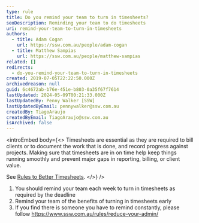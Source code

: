 ```yaml
---
type: rule
title: Do you remind your team to turn in timesheets?
seoDescription: Reminding your team to do timesheets
uri: remind-your-team-to-turn-in-timesheets
authors:
  - title: Adam Cogan
    url: https://ssw.com.au/people/adam-cogan
  - title: Matthew Sampias
    url: https://ssw.com.au/people/matthew-sampias
related: []
redirects:
  - do-you-remind-your-team-to-turn-in-timesheets
created: 2019-07-05T22:22:50.000Z
archivedreason: null
guid: 6c4672ab-b76e-451e-b803-0a35f67f7614
lastUpdated: 2024-05-09T00:21:33.000Z
lastUpdatedBy: Penny Walker [SSW]
lastUpdatedByEmail: pennywalker@ssw.com.au
createdBy: TiagoAraujo
createdByEmail: TiagoAraujo@ssw.com.au
isArchived: false
---
```

<introEmbed
  body={<>
Timesheets are essential as they are required to bill clients or to document the work that is done, and record progress against projects. Making sure that timesheets are in on time help keep things running smoothly and prevent major gaps in reporting, billing, or client value.

See [Rules to Better Timesheets](/rules-to-better-timesheets).
  </>}
/>
1. You should remind your team each week to turn in timesheets as required by the deadline
2. Remind your team of the benefits of turning in timesheets early
3. If you find there is someone you have to remind constantly, please follow <https://www.ssw.com.au/rules/reduce-your-admin/>
